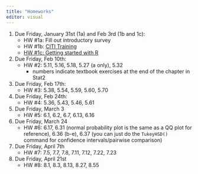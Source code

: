 ```yaml
---
title: "Homeworks"
editor: visual
---
```


1.  Due Friday, January 31st (1a) and Feb 3rd (1b and 1c):
    -   HW #1a: Fill out introductory survey
    -   HW #1b: [CITI Training](labs/Hw1_citi.pdf)
    -   [HW #1c: Getting started with R](intro_to_r.html)
2.  Due Friday, Feb 10th:
    -   HW #2: 5.11, 5.16, 5.18, 5.27 (a only), 5.32
        -   numbers indicate textbook exercises at the end of the chapter in Stat2
3.  Due Friday, Feb 17th:
    -   HW #3: 5.38, 5.54, 5.59, 5.60, 5.70
4.  Due Friday, Feb 24th:
    -   HW #4: 5.36, 5.43, 5.46, 5.61
5.  Due Friday, March 3
    -   HW #5: 6.1, 6.2, 6.7, 6.13, 6.16
6.  Due Friday, March 24
    -   HW #6: 6.17, 6.31 (normal probability plot is the same as a QQ plot for reference), 6.36 (b-e), 6.37 (you can just do the `TukeyHSD()` command for confidence intervals/pairwise comparison)
7.  Due Friday, April 7th
    -   HW #7: 7.5, 7.7, 7.8, 7.11, 7.12, 7.22, 7.23
8.  Due Friday, April 21st
    -   HW #8: 8.1, 8.3, 8.13, 8.27, 8.55
